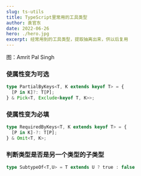 ```yaml
---
slug: ts-utils
title: TypeScript里常用的工具类型
author: 袁官东
date: 2022-06-26
hero: ./hero.jpg
excerpt: 经常用到的工具类型，提取抽离出来，供以后复用
---
```

<div className={'img-desc'}>图：Amrit Pal Singh</div>


### 使属性变为可选

```ts
type PartialByKeys<T, K extends keyof T> = {
  [P in K]?: T[P];
} & Pick<T, Exclude<keyof T, K>>;
```

### 使属性变为必填

```ts
type RequiredByKeys<T, K extends keyof T> = {
  [P in K]-?: T[P];
} & Omit<T, K>;
```

### 判断类型是否是另一个类型的子类型

```ts
type SubtypeOf<T,U> = T extends U ? true : false
```